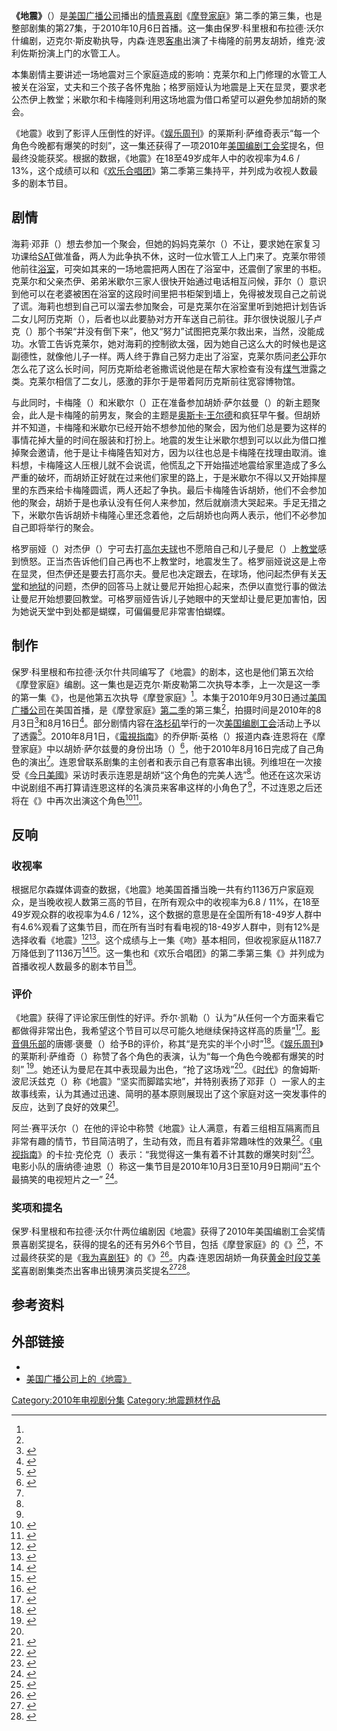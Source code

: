 {{noteTA
|G1=Movie
|G2=Show
|1=zh-hans:杰伊·普里切特;zh-hant:普傑;
|2=zh-hans:格罗莉娅·普里切特;zh-hant:普歌詠;
|3=zh-hans:曼尼·德尔加多;zh-hant:狄曼尼;
|4=zh-hans:克莱尔·邓菲;zh-hant:鄧嘉宜;
|5=zh-hans:菲尔·邓菲;zh-hant:鄧菲爾;
|6=zh-hans:海莉·邓菲;zh-hant:鄧海莉;
|7=zh-hans:亚历克斯·邓菲;zh-hant:鄧艾莉;
|8=zh-hans:卢克·邓菲;zh-hant:鄧路奇;
|9=zh-hans:米切尔·普里切特;zh-hant:普文卓;
|10=zh-hans:卡梅伦·塔克;zh-hant:滕卡文;
|11=zh-hans:莉莉·塔克·普里切特;zh-hant:普滕莉莉;
|12=zh-hans:杰伊;zh-hant:傑;
|13=zh-hans:格罗莉娅;zh-hant:歌詠;
|14=zh-hans:克莱尔;zh-hant:嘉宜;
|15=zh-hans:亚历克斯;zh-hant:艾莉;
|16=zh-hans:卢克;zh-hant:路奇;
|17=zh-hans:米切尔;zh-hant:文卓;
|18=zh-hans:卡梅伦;zh-hant:卡文;
}}
{{DISPLAYTITLE:地震 (摩登家庭)}}
{{Infobox Television episode
| Title = 地震
| Series = [[摩登家庭|摩登家庭]]
| Season = 2
| Episode = 3
| Airdate = 2010年10月6日<ref name="press release">{{cite web |url=http://www.abcmedianet.com/assets/pr/html/092210_02.html |title=When the earth shakes, people get a little rattled, on ABC's Modern Family |author=Chang, Yani |date=2010-09-22 |work=ABC medianet |accessdate=2010-09-22 |archiveurl=https://web.archive.org/web/20101009082906/http://www.abcmedianet.com/assets/pr%5Chtml/092210_02.html |archivedate=2010-10-09 |deadurl=yes }}</ref>
| Production = 2ARG01
| Writer = 保罗·科里根（{{lang|en|Paul Corrigan}}）<br/>布拉德·沃尔什（{{lang|en|Brad Walsh}}）
| Director = {{link-en|迈克尔·斯皮勒|Michael Spiller}}
| Episode list = [[摩登家庭剧集列表|摩登家庭剧集列表]]
| Image =
| Caption = 
| Guests = [[内森·连恩|内森·连恩]]饰胡娇（{{lang|en|Pepper}}，意为胡椒）<br/>维克·波利佐斯（{{lang|en|Vic Polizos}}）饰水管工
| Season list = {{Infobox Modern Family season two episode list}}
| Prev = 《{{link-en|吻 (摩登家庭)|The Kiss (Modern Family)|吻}}》
| Next = 《{{link-en|跑步机上的怪客|Strangers on a Treadmill}}》
}}
'''《地震》'''（{{lang-en|''Earthquake''}}）是[[美国广播公司|美国广播公司]]播出的[[情景喜剧|情景喜剧]]《[[摩登家庭|摩登家庭]]》第二季的第三集，也是整部剧集的第27集，于2010年10月6日首播。这一集由保罗·科里根和布拉德·沃尔什编剧，迈克尔·斯皮勒执导，内森·连恩[[友情客串|客串]]出演了卡梅隆的前男友胡娇，维克·波利佐斯扮演上门的水管工人。

本集剧情主要讲述一场地震对三个家庭造成的影响：克莱尔和上门修理的水管工人被关在浴室，丈夫和三个孩子各怀鬼胎；格罗丽娅认为地震是上天在显灵，要求老公杰伊上教堂；米歇尔和卡梅隆则利用这场地震为借口希望可以避免参加胡娇的聚会。

《地震》收到了影评人压倒性的好评。《[[娱乐周刊|娱乐周刊]]》的莱斯利·萨维奇表示“每一个角色今晚都有爆笑的时刻”，这一集还获得了一项2010年[[美国编剧工会奖|美国编剧工会奖]]提名，但最终没能获奖。根据{{link-en|尼尔森媒体调查|Nielsen Media Research}}的数据，《地震》在18至49岁成年人中的收视率为4.6 / 13%，这个成绩可以和《[[欢乐合唱团|欢乐合唱团]]》第二季第三集持平，并列成为收视人数最多的剧本节目。

==剧情==
海莉·邓菲（{{lang|en|Haley Dunphy}}）想去参加一个聚会，但她的妈妈克莱尔（{{lang|en|Claire}}）不让，要求她在家复习功课给[[SAT|SAT]]做准备，两人为此争执不休，这时一位水管工人上门来了。克莱尔带领他前往[[浴室|浴室]]，可突如其来的一场地震把两人困在了浴室中，还震倒了家里的书柜。克莱尔和父亲杰伊、弟弟米歇尔三家人很快开始通过电话相互问候，菲尔（{{lang|en|Phil}}）意识到他可以在老婆被困在浴室的这段时间里把书柜架到墙上，免得被发现自己之前说了谎。海莉也想到自己可以溜去参加聚会，可是克莱尔在浴室里听到她把计划告诉二女儿阿历克斯（{{lang|en|Alex}}），后者也以此要胁对方开车送自己前往{{link-en|宽容博物馆|Museum of Tolerance}}。菲尔很快说服儿子卢克（{{lang|en|Luke}}）那个书架“并没有倒下来”，他又“努力”试图把克莱尔救出来，当然，没能成功。水管工告诉克莱尔，她对海莉的控制欲太强，因为她自己这么大的时候也是这副德性，就像他儿子一样。两人终于靠自己努力走出了浴室，克莱尔质问[[老公|老公]]菲尔怎么花了这么长时间，阿历克斯给老爸撒谎说他是在帮大家检查有没有[[煤气|煤气]]泄露之类。克莱尔相信了二女儿，感激的菲尔于是带着阿历克斯前往宽容博物馆。

与此同时，卡梅隆（{{lang|en|Cameron}}）和米歇尔（{{lang|en|Mitchell}}）正在准备参加胡娇·萨尔兹曼（{{lang|en|Pepper Saltzman}}）的新主题聚会，此人是卡梅隆的前男友，聚会的主题是[[奥斯卡·王尔德|奥斯卡·王尔德]]和疯狂早午餐。但胡娇并不知道，卡梅隆和米歇尔已经开始不想参加他的聚会，因为他们总是要为这样的事情花掉大量的时间在服装和打扮上。地震的发生让米歇尔想到可以以此为借口推掉聚会邀请，他于是让卡梅隆告知对方，因为以往也总是卡梅隆在找理由取消。谁料想，卡梅隆这人压根儿就不会说谎，他慌乱之下开始描述地震给家里造成了多么严重的破坏，而胡娇正好就在过来他们家里的路上，于是米歇尔不得以又开始摔屋里的东西来给卡梅隆圆谎，两人还起了争执。最后卡梅隆告诉胡娇，他们不会参加他的聚会，胡娇于是也承认没有任何人来参加，然后就崩溃大哭起来。手足无措之下，米歇尔告诉胡娇卡梅隆心里还念着他，之后胡娇也向两人表示，他们不必参加自己即将举行的聚会。

格罗丽娅（{{lang|en|Gloria}}）对杰伊（{{lang|en|Jay}}）宁可去打[[高尔夫球|高尔夫球]]也不愿陪自己和儿子曼尼（{{lang|en|Manny}}）上[[教堂|教堂]]感到愤怒。正当杰告诉他们自己再也不上教堂时，地震发生了。格罗丽娅说这是上帝在显灵，但杰伊还是要去打高尔夫。曼尼也决定跟去，在球场，他问起杰伊有关[[天堂|天堂]]和[[地狱|地狱]]的问题，杰伊的回答马上就让曼尼开始担心起来，杰伊以直觉行事的做法让曼尼开始想要回教堂。可格罗丽娅告诉儿子她眼中的天堂却让曼尼更加害怕，因为她说天堂中到处都是蝴蝶，可偏偏曼尼非常害怕蝴蝶。

==制作==
保罗·科里根和布拉德·沃尔什共同编写了《地震》的剧本，这也是他们第五次给《摩登家庭》编剧。这一集也是迈克尔·斯皮勒第二次执导本季，上一次是这一季的第一集《{{link-en|旧货车|The Old Wagon}}》，也是他第五次执导《摩登家庭》<ref name="press release" />。本集于2010年9月30日通过[[美国广播公司|美国广播公司]]在美国首播，是《摩登家庭》[[摩登家庭_(第二季)|第二季]]的第三集<ref name="press release" />，拍摄时间是2010年的8月3日<ref>{{cite web |url=http://www.abcmedianet.com/web/display/display_item.aspx?item=ph/htm/121510_0788.htm |title=Asset Display |publisher=Abcmedianet.com |accessdate=2010-12-18 |deadurl=yes |archiveurl=https://web.archive.org/web/20120919233354/http://www.abcmedianet.com/web/display/display_item.aspx?item=ph%2Fhtm%2F121510_0788.htm |archivedate=2012-09-19 }}</ref>和8月16日<ref name="lanefilming">{{cite web |url=http://www.abcmedianet.com/web/display/display_item.aspx?item=ph/htm/121638_0466.htm |title=Asset Display |publisher=Abcmedianet.com |date=2010-08-16 |accessdate=2010-12-11 |deadurl=yes |archiveurl=https://web.archive.org/web/20120919233338/http://www.abcmedianet.com/web/display/display_item.aspx?item=ph%2Fhtm%2F121638_0466.htm |archivedate=2012-09-19 }}</ref>。部分剧情内容在[[洛杉矶|洛杉矶]]{{link-en|佩利媒体中心|Paley Center for Media}}举行的一次[[美国编剧工会|美国编剧工会]]活动上予以了透露<ref name="fancast">{{cite web |url=http://xfinity.comcast.net/blogs/tv/2010/07/20/modern-family-season-two-promises-an-earthquake-exes-and-cams-mom/ |title=‘Modern Family’ Season 2 Promises An Earthquake, Exes and Cam’s Mom |author=Bibel, Sara |date=2010-07-20 |work=comcast.net |accessdate=2013-07-22 }}{{Dead link|date=2020年1月 |bot=InternetArchiveBot |fix-attempted=yes }}</ref>。2010年8月1日，《[[电视指南_(美国杂志)|電視指南]]》的乔伊斯·英格（{{lang|en|Joyce Eng}}）报道内森·连恩将在《摩登家庭》中以胡娇·萨尔兹曼的身份出场（{{lang|en|Pepper Saltzman}}）<ref name="USA">{{cite web |url=http://www.tvguide.com/News/Nathan-Lane-Modern-Family-1021273.aspx |title=Nathan Lane to Play Pepper on Modern Family |author=Eng, Joyce |date=2010-08-01 |work=TV Guide |accessdate=2013-07-23 |archiveurl=https://web.archive.org/web/20130720050329/http://www.tvguide.com/News/Nathan-Lane-Modern-Family-1021273.aspx |archivedate=2013-07-20 |deadurl=no }}</ref>，他于2010年8月16日完成了自己角色的演出<ref name="lanefilming"/>。连恩曾联系剧集的主创者{{link-en|克里斯托弗·洛伊德 (剧作家)|Christopher Lloyd (screenwriter)|克里斯托弗·洛伊德}}和{{link-en|史蒂文·列维坦|Steven Levitan}}表示自己有意客串出镜。列维坦在一次接受《[[今日美國|今日美國]]》采访时表示连恩是胡娇“这个角色的完美人选”<ref name="USA" />。他还在这次采访中说剧组不再打算请连恩这样的名演员来客串这样的小角色了<ref name="USA"/>，不过连恩之后还将在《{{link-en|男生之夜|Boys' Night}}》中再次出演这个角色<ref>{{cite web |url=http://www.tvguide.com/News/Kecks-Exclusives-Nathan-1028197.aspx |title=Keck's Exclusives: Nathan Lane Returns to Modern Family - Today's News: Our Take |publisher=TVGuide.com |date=2008-10-01 |accessdate=2013-07-23 |archiveurl=https://web.archive.org/web/20130720060145/http://www.tvguide.com/News/Kecks-Exclusives-Nathan-1028197.aspx |archivedate=2013-07-20 |deadurl=no }}</ref><ref>{{cite web |url=http://www.aoltv.com/2011/01/24/nathan-lane-returning-to-modern-family-sherri-shepherd-joins/ |title=Nathan Lane Returning to 'Modern Family,' Sherri Shepherd Joins TV Land Pilot and More |publisher=Tvsquad.com |accessdate=2013-07-23 |archive-date=2013-07-23 |archive-url=https://web.archive.org/web/20130723044657/http://www.aoltv.com/2011/01/24/nathan-lane-returning-to-modern-family-sherri-shepherd-joins/ |dead-url=no }}</ref>。

==反响==
===收视率===
根据尼尔森媒体调查的数据，《地震》地美国首播当晚一共有约1136万户家庭观众，是当晚收视人数第三高的节目，在所有观众中的收视率为6.8 / 11%，在18至49岁观众群的收视率为4.6 / 12%，这个数据的意思是在全国所有18-49岁人群中有4.6%观看了这集节目，而在所有当时有看电视的18-49岁人群中，则有12%是选择收看《地震》<ref>{{cite web |url=http://tvbythenumbers.zap2it.com/2010/10/07/tv-ratings-wednesday-law-svu-undercovers-the-defenders-all-down/67034/ |title=TV Ratings Wednesday: Cougar Town Rises; Law & Order: LA Drops Big; SVU, Undercovers, The Defenders All Down |author=Seidman, Robert |date=2010-10-04 |work=TVbythenumbers |accessdate=2013-07-23 |archiveurl=https://web.archive.org/web/20121002082915/http://tvbythenumbers.zap2it.com/2010/10/07/tv-ratings-wednesday-law-svu-undercovers-the-defenders-all-down/67034/ |archivedate=2012-10-02 |deadurl=yes }}</ref><ref>{{cite web |url=http://tvbythenumbers.zap2it.com/2010/10/07/wednesday-finals-survivor-the-middle-modern-family-svu-the-defenders-up-cougar-town-the-whole-truth/67157/ |title=Wednesday Finals: ‘Survivor,’ ‘The Middle,’ ‘Modern Family,’ ‘SVU,’ ‘The Defenders’ Up; ‘Cougar Town,’ ‘The Whole Truth’ Down |author=Seidman, Robert |date=2010-10-07 |work=TVbythenumbers |accessdate=2013-07-23 |archiveurl=https://web.archive.org/web/20121013025908/http://tvbythenumbers.zap2it.com/2010/10/07/wednesday-finals-survivor-the-middle-modern-family-svu-the-defenders-up-cougar-town-the-whole-truth/67157/ |archivedate=2012-10-13 |deadurl=yes }}</ref>。这个成绩与上一集《吻》基本相同，但收视家庭从1187.7万降低到了1136万<ref>{{cite web |url=http://tvbythenumbers.zap2it.com/2010/09/30/wednesday-finals-better-with-you-the-middle-modern-family-survivor-law-cougar-town-whole-truth-adjusted-down/65978/ |title=Wednesday Finals: Better With You, The Middle, Modern Family, Survivor, Law & Order: SVU, Law & Order: LA Adjusted Up; Cougar Town, Whole Truth Adjusted Down |author=Gorman, Bill |date=2010-09-30 |work=TVbythenumbers |accessdate=2013-07-23 |archiveurl=https://web.archive.org/web/20121024111305/http://tvbythenumbers.zap2it.com/2010/09/30/wednesday-finals-better-with-you-the-middle-modern-family-survivor-law-cougar-town-whole-truth-adjusted-down/65978/ |archivedate=2012-10-24 |deadurl=yes }}</ref><ref>{{cite web |url=http://tvbythenumbers.zap2it.com/2010/09/29/tv-ratings-wednesday-law-order-la-opens-solid-undercovers-drops/65859/ |title=TV Ratings Wednesday: Law & Order: LA Opens Solid; Hell’s Kitchen Steady; Entire 2nd Week NBC, ABC & CBS Lineups Drop |author=Gorman, Bill |date=2010-09-29 |work=TVbythenumbers |accessdate=2013-07-23 |archiveurl=https://web.archive.org/web/20121002082759/http://tvbythenumbers.zap2it.com/2010/09/29/tv-ratings-wednesday-law-order-la-opens-solid-undercovers-drops/65859/ |archivedate=2012-10-02 |deadurl=yes }}</ref>。这一集也和《欢乐合唱团》的第二季第三集《{{lang|en|Grilled Cheesus}}》并列成为首播收视人数最多的剧本节目<ref>{{cite web |url=http://tvbythenumbers.zap2it.com/2010/10/13/tv-ratings-broadcast-top-25-snf-glee-greys-anatomy-modern-family-ncis-dancing-with-the-stars-top-week-3-viewing/67788/ |title=TV Ratings Broadcast Top 25: ‘SNF’, ‘Glee,’ ‘Grey’s Anatomy,’ ‘Modern Family,’ ‘NCIS,’ ‘Dancing with the Stars’ Top Week 3 Viewing |author=Seidman, Robert |date=2010-10-13 |work=TVbythenumbers |accessdate=2013-07-23 |archiveurl=https://web.archive.org/web/20121019143817/http://tvbythenumbers.zap2it.com/2010/10/13/tv-ratings-broadcast-top-25-snf-glee-greys-anatomy-modern-family-ncis-dancing-with-the-stars-top-week-3-viewing/67788/ |archivedate=2012-10-19 |deadurl=yes }}</ref>。

===评价===
《地震》获得了评论家压倒性的好评。乔尔·凯勒（{{lang|en|Joel Keller}}）认为“从任何一个方面来看它都做得非常出色，我希望这个节目可以尽可能久地继续保持这样高的质量”<ref>{{cite web |url=http://www.tvsquad.com/2010/10/07/modern-family-season-2-episode-3-recap-video/ |title='Modern Family' Season 2, Episode 3 Recap (VIDEO) |author=Keller, Joel |date=2010-10-07 |work=TV Squad |accessdate=2013-07-23 |archiveurl=https://web.archive.org/web/20101202012759/http://www.tvsquad.com/2010/10/07/modern-family-season-2-episode-3-recap-video |archivedate=2010-12-02 |deadurl=no }}</ref>。[[影音俱乐部|影音俱乐部]]的唐娜·褒曼（{{lang|en|Donna Bowman}}）给予B的评价，称其“是充实的半个小时”<ref name="avclub">{{cite web |url=http://www.avclub.com/articles/earthquake,45957/ |title=Modern Family "Earthquake" |author=Bowman, Donna |date=2010-10-06 |work=''The A.V. Club'' |accessdate=2013-07-23 |archiveurl=https://web.archive.org/web/20121008092155/http://www.avclub.com/articles/earthquake%2C45957/ |archivedate=2012-10-08 |deadurl=no }}</ref>。《[[娱乐周刊|娱乐周刊]]》的莱斯利·萨维奇（{{lang|en|Lesley Savage}}）称赞了各个角色的表演，认为“每一个角色今晚都有爆笑的时刻” <ref name="ew">{{cite web |url=http://tvrecaps.ew.com/recap/modern-family-season-2-episode-3/ |title='Modern Family' recap: Quake, Rattle, and Roll |author=Savage, Lesley |date=2010-10-07 |work=Entertainment Weekly |accessdate=2013-07-23 |archiveurl=https://web.archive.org/web/20130709204458/http://tvrecaps.ew.com/recap/modern-family-season-2-episode-3/ |archivedate=2013-07-09 |deadurl=no }}</ref>。她还认为曼尼在其中表现最为出色，“抢了这场戏”<ref name="ew" />。《[[时代_(杂志)|时代]]》的詹姆斯·波尼沃兹克（{{lang|en|James Poniewozik}}）称《地震》“坚实而脚踏实地”，并特别表扬了邓菲（{{lang|en|Dunphy}}）一家人的主故事线索，认为其通过迅速、简明的基本原则展现出了这个家庭对这一突发事件的反应，达到了良好的效果<ref>{{cite web |url=http://tunedin.blogs.time.com/2010/10/07/modern-family-watch-i-felt-the-earth-move/ |title=Modern Family Watch: I Felt the Earth Move |author=Poniewozik, James |date=2010-10-07 |work=Time |archiveurl=https://web.archive.org/web/20110114081351/http://tunedin.blogs.time.com/2010/10/07/modern-family-watch-i-felt-the-earth-move/ |archivedate=2011-01-14 |accessdate=2011-01-13 |deadurl=yes }}</ref>。

阿兰·赛平沃尔（{{lang|en|Alan Sepinwall}}）在他的评论中称赞《地震》让人满意，有着三组相互隔离而且非常有趣的情节，节目简洁明了，生动有效，而且有着非常趣味性的效果<ref>{{cite web |url=http://www.hitfix.com/blogs/whats-alan-watching/posts/modern-family-earthquake-who-could-possibly-hate-brunch |title='Modern Family' - 'Earthquake': Who could possibly hate brunch? |author=Sepinwall, Alan |date=2010-10-07 |work=HitFix |accessdate=2013-07-23 |archiveurl=https://web.archive.org/web/20120326001230/http://www.hitfix.com/blogs/whats-alan-watching/posts/modern-family-earthquake-who-could-possibly-hate-brunch |archivedate=2012-03-26 |deadurl=yes }}</ref>。《[[电视指南_(美国杂志)|电视指南]]》的卡拉·克伦克（{{lang|en|Kara Klenc}}）表示：“我觉得这一集有着不计其数的爆笑时刻”<ref>{{cite web |url=http://www.tvguide.com/tvshows/modern-family/episode-3-season-2/297616 |title=Modern Family Episode Recap: "Earthquake" |author=Klenc, Kara |date=2010-10-07 |work=TV Guide |accessdate=2013-07-23 |archiveurl=https://web.archive.org/web/20110809113611/http://www.tvguide.com/tvshows/modern-family/episode-3-season-2/297616 |archivedate=2011-08-09 |deadurl=yes }}</ref>。电影小队的唐纳德·迪恩（{{lang|en|Donald Deane}}）称这一集节目是2010年10月3日至10月9日期间“五个最搞笑的电视短片之一” <ref>{{cite web |url=http://www.aoltv.com/2010/10/09/the-5-funniest-tv-clips-of-the-week-video/ |title=The 5 Funniest TV Clips of the Week (VIDEO) |author=Deane, Donald |date=2010-10-09 |work=TV Squad |accessdate=2013-07-23 |archiveurl=https://web.archive.org/web/20120614031959/http://www.aoltv.com/2010/10/09/the-5-funniest-tv-clips-of-the-week-video/ |archivedate=2012-06-14 |deadurl=no }}</ref>。

===奖项和提名===
保罗·科里根和布拉德·沃尔什两位编剧因《地震》获得了2010年美国编剧工会奖情景喜剧奖提名，获得的提名的还有另外6个节目，包括《摩登家庭》的《{{link-en|繁星之夜|Starry Night (Modern Family)}}》<ref>{{cite web |url=http://tvbythenumbers.zap2it.com/2010/12/08/2011-writers-guild-awards-nominees-include-boardwalk-empire-breaking-bad-dexter-friday-night-lights-and-mad-men/74834/ |title=2011 Writers Guild Awards Nominees Include 'Boardwalk Empire,' 'Breaking Bad,' 'Dexter,' 'Friday Night Lights' and 'Mad Men' |author=Seidman, Robert |date=2010-12-08 |work=''TVbythenumbers.zap2it.com |accessdate=2013-07-23 |archiveurl=https://web.archive.org/web/20121008010613/http://tvbythenumbers.zap2it.com/2010/12/08/2011-writers-guild-awards-nominees-include-boardwalk-empire-breaking-bad-dexter-friday-night-lights-and-mad-men/74834/ |archivedate=2012-10-08 |deadurl=yes }}</ref>，不过最终获奖的是《[[我为喜剧狂|我为喜剧狂]]》的《{{link-en|不鸣则已，一鸣惊人|When It Rains, It Pours (30 Rock)}}》<ref>{{cite web |last=Seidman |first=Robert |url=http://tvbythenumbers.zap2it.com/2011/02/05/2011-writers-guild-award-winners-announced-include-mad-men-modern-family-and-boardwalk-empire/81632/ |title=2011 Writers Guild Award Winners Announced; Include ‘Mad Men,’ ‘Modern Family’ and ‘Boardwalk Empire’ |publisher=Tvbythenumbers.zap2it.com |date=2011-02-02 |accessdate=2013-07-23 |archiveurl=https://web.archive.org/web/20121010203350/http://tvbythenumbers.zap2it.com/2011/02/05/2011-writers-guild-award-winners-announced-include-mad-men-modern-family-and-boardwalk-empire/81632/ |archivedate=2012-10-10 |deadurl=yes }}</ref>。内森·连恩因胡娇一角获[[黄金时段艾美奖|黄金时段艾美奖]]喜剧剧集类杰出客串出镜男演员奖提名<ref>{{cite web |url=http://www.emmys.com/sites/emmys.com/files/PressReleaseNoms2011emmys.pdf |title=2011 Primetime Emmy Awards Nominees |author= |date=2011-07-14 |work=Academy of Television Arts and Sciences |accessdate=2013-07-23 |archiveurl=https://web.archive.org/web/20121001193456/http://www.emmys.com/sites/emmys.com/files/PressReleaseNoms2011emmys.pdf |archivedate=2012-10-01 |deadurl=no }}</ref><ref>{{cite web |title=2011 Primetime Emmy Awards Calendar |publisher=Academy of Television Arts and Sciences |url=http://www.emmys.tv/sites/emmys.tv/files/2011_PRIMETIME_CALENDAR1.pdf |date=2011-01-26 |accessdate=2013-07-23 |archiveurl=https://web.archive.org/web/20121102223550/http://www.emmys.tv/sites/emmys.tv/files/2011_PRIMETIME_CALENDAR1.pdf |archivedate=2012-11-02 |deadurl=yes }}</ref>。

==参考资料==
{{reflist|3}}

==外部链接==
*{{imdb episode|1627443|地震}}
*[https://web.archive.org/web/20131002194843/http://abc.go.com/shows/modern-family/episode-guide/episode-203-earthquake 美国广播公司上的《地震》]

[[Category:2010年电视剧分集|Category:2010年电视剧分集]]
[[Category:地震題材作品|Category:地震題材作品]]
{{Good article}}